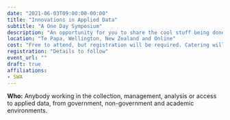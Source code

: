 ```yaml
---
date: "2021-06-03T09:00:00-00:00"
title: "Innovations in Applied Data"
subtitle: "A One Day Symposium"
description: "An opportunity for you to share the cool stuff being done with data in Aotearoa New Zealand. Expect an open invitation to submit abstracts for quickfire presentations of 5 minutes, grouped by themes and data types. There will also be keynote speakers and a plenary session to summarise the key issues raised during the day"
location: "Te Papa, Wellington, New Zealand and Online"
cost: "Free to attend, but registration will be required. Catering will be provided."
registration: "Details to follow"
event_url: ""
draft: true
affiliations:
- SWA
---
```


**Who:** Anybody working in the collection, management, analysis or access to applied data, from government, non-government and academic environments.
